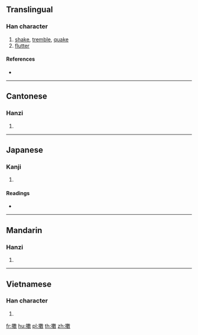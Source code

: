 {{character info/new}}
{{also|擞}}
==Translingual==

===Han character===
{{Han char|rn=64|rad=手|as=15|sn=18|four=58040|canj=QLVK|ids=⿰扌數}}

# [[shake]], [[tremble]], [[quake]]
# [[flutter]]

====References====
* {{Han ref|kx=0461.200|dkj=12912|dj=0810.270|hdz=31980.060|uh=64FB|ud=25851|bh=C25D|bd=49757}}

----

==Cantonese==

===Hanzi===
{{yue-hanzi|jyut=[[sau2]], [[sau3]]|y=sau2, sau3|sim=擞}}

# {{defn|lang=yue|sort=手15}}

----

==Japanese==

===Kanji===
{{ja-kanji|grade=|rs=手15}}

# {{defn|lang=ja|sort=手15}}

====Readings====
* {{ja-readings|on=[[そう]] (sō), [[す]] (su)|kun=[[あげる]] (ageru), [[すてる]] (suteru)}}

----

==Mandarin==

===Hanzi===
{{cmn-hanzi|sim=擞|pin=[[sǒu]] ([[sou3]])|wg=sou<sup>3</sup>}}

# {{defn|lang=cmn|sort=手15}}

----

==Vietnamese==

===Han character===
{{vi-readings|rs=手15|hanviet=[[sú]], [[tẩu]], [[xỏ]], [[xổ]], [[số]]}}

# {{defn|lang=vi|sort=手15}}

[[fr:擻]]
[[hu:擻]]
[[pl:擻]]
[[th:擻]]
[[zh:擻]]